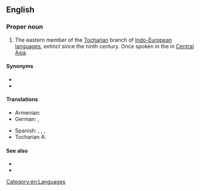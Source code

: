 ==English==
{{wikipedia}}

===Proper noun===
{{en-proper noun}}

# {{lb|en|linguistics}} The eastern member of the [[Tocharian]] branch of [[Indo-European]] [[language]]s, extinct since the ninth century. Once spoken in the {{w|Tarim Basin}} in [[Central Asia]].

====Synonyms====
* {{l|en|East Tocharian}}
* {{l|en|Turfanian}}

====Translations====
{{trans-top|eastern member of Tocharian branch}}
* Armenian: {{t|hy|թոխարերեն Ա}}
* German: {{t|de|Tocharisch A|n}}, {{t|de|Osttocharisch|n}}
{{trans-mid}}
* Spanish: {{t|es|tocario A|m}}, {{t|es|tocario oriental|m}}, {{t|es|turfanio|m}}, {{t+|es|arsi|m}}
* Tocharian A: {{t-needed|xto}}
{{trans-bottom}}

====See also====
* {{langcat|xto}}
* {{l|en|Tocharian B}}

[[Category:en:Languages]]